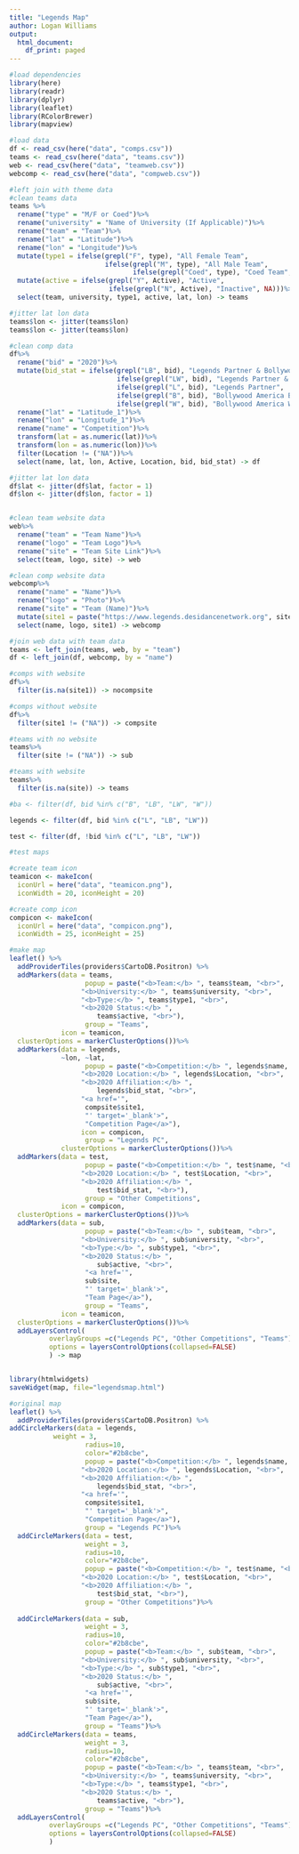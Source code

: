 ```yaml
---
title: "Legends Map"
author: Logan Williams
output:
  html_document:
    df_print: paged
---
```


```r
#load dependencies
library(here)
library(readr)
library(dplyr)
library(leaflet)
library(RColorBrewer)
library(mapview)

#load data
df <- read_csv(here("data", "comps.csv"))
teams <- read_csv(here("data", "teams.csv"))
web <- read_csv(here("data", "teamweb.csv"))
webcomp <- read_csv(here("data", "compweb.csv"))

#left join with theme data
#clean teams data
teams %>%
  rename("type" = "M/F or Coed")%>%
  rename("university" = "Name of University (If Applicable)")%>%
  rename("team" = "Team")%>%
  rename("lat" = "Latitude")%>%
  rename("lon" = "Longitude")%>%
  mutate(type1 = ifelse(grepl("F", type), "All Female Team",
                        ifelse(grepl("M", type), "All Male Team",
                               ifelse(grepl("Coed", type), "Coed Team", NA))))%>%
  mutate(active = ifelse(grepl("Y", Active), "Active",
                         ifelse(grepl("N", Active), "Inactive", NA)))%>%
  select(team, university, type1, active, lat, lon) -> teams

#jitter lat lon data
teams$lon <- jitter(teams$lon)
teams$lon <- jitter(teams$lon)

#clean comp data
df%>%
  rename("bid" = "2020")%>%
  mutate(bid_stat = ifelse(grepl("LB", bid), "Legends Partner & Bollywood America Bid",
                           ifelse(grepl("LW", bid), "Legends Partner & Bollywood America Wildcard",
                           ifelse(grepl("L", bid), "Legends Partner",
                           ifelse(grepl("B", bid), "Bollywood America Bid",
                           ifelse(grepl("W", bid), "Bollywood America Wildcard", NA))))))%>%
  rename("lat" = "Latitude_1")%>%
  rename("lon" = "Longitude_1")%>%
  rename("name" = "Competition")%>%
  transform(lat = as.numeric(lat))%>%
  transform(lon = as.numeric(lon))%>%
  filter(Location != ("NA"))%>%
  select(name, lat, lon, Active, Location, bid, bid_stat) -> df

#jitter lat lon data
df$lat <- jitter(df$lat, factor = 1)
df$lon <- jitter(df$lon, factor = 1)


#clean team website data
web%>%
  rename("team" = "Team Name")%>%
  rename("logo" = "Team Logo")%>%
  rename("site" = "Team Site Link")%>%
  select(team, logo, site) -> web

#clean comp website data
webcomp%>%
  rename("name" = "Name")%>%
  rename("logo" = "Photo")%>%
  rename("site" = "Team (Name)")%>%
  mutate(site1 = paste("https://www.legends.desidancenetwork.org", site, sep = ""))%>%
  select(name, logo, site1) -> webcomp

#join web data with team data
teams <- left_join(teams, web, by = "team")
df <- left_join(df, webcomp, by = "name")

#comps with website
df%>%
  filter(is.na(site1)) -> nocompsite

#comps without website
df%>%
  filter(site1 != ("NA")) -> compsite

#teams with no website
teams%>%
  filter(site != ("NA")) -> sub

#teams with website
teams%>%
  filter(is.na(site)) -> teams
```

```r

#ba <- filter(df, bid %in% c("B", "LB", "LW", "W"))

legends <- filter(df, bid %in% c("L", "LB", "LW"))

test <- filter(df, !bid %in% c("L", "LB", "LW"))
```


```r
#test maps

#create team icon
teamicon <- makeIcon(
  iconUrl = here("data", "teamicon.png"),
  iconWidth = 20, iconHeight = 20)

#create comp icon
compicon <- makeIcon(
  iconUrl = here("data", "compicon.png"),
  iconWidth = 25, iconHeight = 25)

#make map
leaflet() %>%
  addProviderTiles(providers$CartoDB.Positron) %>% 
  addMarkers(data = teams,
                   popup = paste("<b>Team:</b> ", teams$team, "<br>",
                  "<b>University:</b> ", teams$university, "<br>",
                  "<b>Type:</b> ", teams$type1, "<br>",
                  "<b>2020 Status:</b> ", 
                      teams$active, "<br>"), 
                   group = "Teams",
             icon = teamicon,
  clusterOptions = markerClusterOptions())%>%
  addMarkers(data = legends,
             ~lon, ~lat,
                   popup = paste("<b>Competition:</b> ", legends$name, "<br>",
                  "<b>2020 Location:</b> ", legends$Location, "<br>",
                  "<b>2020 Affiliation:</b> ", 
                      legends$bid_stat, "<br>",
                  "<a href='",
                   compsite$site1,
                   "' target='_blank'>",
                   "Competition Page</a>"),
                  icon = compicon,
                   group = "Legends PC", 
             clusterOptions = markerClusterOptions())%>%
  addMarkers(data = test,
                   popup = paste("<b>Competition:</b> ", test$name, "<br>",
                  "<b>2020 Location:</b> ", test$Location, "<br>",
                  "<b>2020 Affiliation:</b> ", 
                      test$bid_stat, "<br>"),
                   group = "Other Competitions",
             icon = compicon,
  clusterOptions = markerClusterOptions())%>%
  addMarkers(data = sub,
                   popup = paste("<b>Team:</b> ", sub$team, "<br>",
                  "<b>University:</b> ", sub$university, "<br>",
                  "<b>Type:</b> ", sub$type1, "<br>",
                  "<b>2020 Status:</b> ", 
                      sub$active, "<br>",
                   "<a href='",
                   sub$site,
                   "' target='_blank'>",
                   "Team Page</a>"), 
                   group = "Teams",
             icon = teamicon,
  clusterOptions = markerClusterOptions())%>%
  addLayersControl(
          overlayGroups =c("Legends PC", "Other Competitions", "Teams"),
          options = layersControlOptions(collapsed=FALSE)
          ) -> map


library(htmlwidgets)
saveWidget(map, file="legendsmap.html")
```



```r
#original map
leaflet() %>%
  addProviderTiles(providers$CartoDB.Positron) %>% 
addCircleMarkers(data = legends,
           weight = 3, 
                   radius=10, 
                   color="#2b8cbe",
                   popup = paste("<b>Competition:</b> ", legends$name, "<br>",
                  "<b>2020 Location:</b> ", legends$Location, "<br>",
                  "<b>2020 Affiliation:</b> ", 
                      legends$bid_stat, "<br>",
                  "<a href='",
                   compsite$site1,
                   "' target='_blank'>",
                   "Competition Page</a>"),
                   group = "Legends PC")%>%
  addCircleMarkers(data = test,
                   weight = 3, 
                   radius=10, 
                   color="#2b8cbe",
                   popup = paste("<b>Competition:</b> ", test$name, "<br>",
                  "<b>2020 Location:</b> ", test$Location, "<br>",
                  "<b>2020 Affiliation:</b> ", 
                      test$bid_stat, "<br>"),
                   group = "Other Competitions")%>%
  
  addCircleMarkers(data = sub,
                   weight = 3, 
                   radius=10, 
                   color="#2b8cbe",
                   popup = paste("<b>Team:</b> ", sub$team, "<br>",
                  "<b>University:</b> ", sub$university, "<br>",
                  "<b>Type:</b> ", sub$type1, "<br>",
                  "<b>2020 Status:</b> ", 
                      sub$active, "<br>",
                   "<a href='",
                   sub$site,
                   "' target='_blank'>",
                   "Team Page</a>"), 
                   group = "Teams")%>%
  addCircleMarkers(data = teams,
                   weight = 3, 
                   radius=10, 
                   color="#2b8cbe",
                   popup = paste("<b>Team:</b> ", teams$team, "<br>",
                  "<b>University:</b> ", teams$university, "<br>",
                  "<b>Type:</b> ", teams$type1, "<br>",
                  "<b>2020 Status:</b> ", 
                      teams$active, "<br>"), 
                   group = "Teams")%>%
  addLayersControl(
          overlayGroups =c("Legends PC", "Other Competitions", "Teams"),
          options = layersControlOptions(collapsed=FALSE)
          )
```

